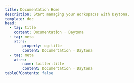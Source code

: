 ```yaml
---
title: Documentation Home
description: Start managing your Workspaces with Daytona.
template: doc
head:
  - tag: title
    content: Documentation · Daytona
  - tag: meta
    attrs:
        property: og:title
        content: Documentation · Daytona
  - tag: meta
    attrs:
        name: twitter:title
        content: Documentation · Daytona
tableOfContents: false
---
```



<DocumentList title="Start Here">
  <DocumentListItem
    title="What is Daytona?"
    subtitle="Learn about Daytona and how it can help you manage your development environments."
    href="about/what-is-daytona"
  />
  <DocumentListItem
    title="Getting Started"
    subtitle="Get started with Daytona and learn how to use and configure your development environments."
    href="about/getting-started"
  />
  <DocumentListItem
    title="Install Daytona"
    subtitle="Install Daytona on Linux, macOS, or Windows operating system."
    href="installation/installation"
    expanded
  />
</DocumentList>

<DocumentList title="Configure">
  <DocumentListItem
    title="Add a Git Provider"
    subtitle="Create Workspaces from repositories hosted across GitHub, GitLab, Bitbucket, and others."
    href="configuration/git-providers#add-a-git-provider"
  />
  <DocumentListItem
    title="Install a Provider"
    subtitle="Install a new Provider to interface with the Daytona Server and manage your Workspaces."
    href="configuration/providers#managing-providers"
  />
    <DocumentListItem
    title="Officially Supported Providers"
    subtitle="View the list of officially supported Providers that Daytona can use to manage Workspaces."
    href="configuration/providers#officially-supported-providers"
  />
  <DocumentListItem
    title="Set a Target"
    subtitle="Set a Target configuration that governs how Daytona manages and deploys Workspaces."
    href="configuration/providers#managing-targets"
  />
</DocumentList>

<DocumentList title="Use">
  <DocumentListItem
    title="Create a Workspace"
    subtitle="Create a development environment from a Git repository and start deploying."
    href="usage/workspaces"
  />
  <DocumentListItem
    title="Set Default IDE"
    subtitle="Automatically open your Workspace in Visual Studio Code and a selection of JetBrains IDEs."
    href="usage/ide#set-the-default-ide"
  />
  <DocumentListItem
    title="Build a Container Image"
    subtitle="Use Builders to create a development container image for your Workspace."
    href="usage/builders"
  />
  <DocumentListItem
    title="Configure Daytona Server"
    subtitle="Daytona Server runs on your machine and handles actions relating to Workspaces."
    href="usage/server"
  />
</DocumentList>

<DocumentList title="Dive Deeper">
  <DocumentListItem
    title="CLI Reference"
    subtitle="Learn about the Daytona CLI and how to interact with Daytona from the command line."
    href="tools/cli"
  />
  <DocumentListItem
    title="API Reference"
    subtitle="Explore the Daytona API and learn how to interact with Daytona programmatically."
    href="tools/api"
  />
</DocumentList>
